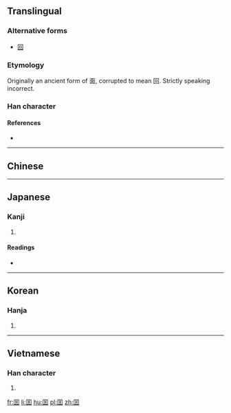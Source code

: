 ==Translingual==
===Alternative forms===
* [[回]]

===Etymology===
Originally an ancient form of 面, corrupted to mean 回.  Strictly speaking incorrect.

===Han character===
{{Han char|rn=31|rad=囗|as=04|sn=7|four=|canj=WSL}}

====References====
* {{Han ref|kx=0217.160|dkj=04713|dj=0444.190|hdz=10715.010|uh=56EC|ud=22252}}

----

==Chinese==
{{zh-see|回|v}}

----

==Japanese==

===Kanji===
{{ja-kanji|grade=|rs=囗04}}

# {{defn|lang=ja|sort=囗04}}

====Readings====
* {{ja-readings|on=[[かい]] (kai)|kun=}}

----

==Korean==

===Hanja===
{{ko-hanja|hangeul=회|rv=hoe|mr=hoe}}

# {{defn|lang=ko|sort=囗04}}

----

==Vietnamese==

===Han character===
{{vi-hantu|[[hồi]]|rs=囗04}}

# {{defn|lang=vi|sort=囗04}}

[[fr:囬]]
[[li:囬]]
[[hu:囬]]
[[pl:囬]]
[[zh:囬]]